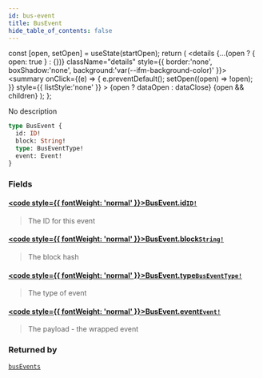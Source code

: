 ```yaml
---
id: bus-event
title: BusEvent
hide_table_of_contents: false
---
```







  const [open, setOpen] = useState(startOpen);
  return (
    <details {...(open ? { open: true } : {})} className="details" style={{ border:'none', boxShadow:'none', background:'var(--ifm-background-color)' }}>
      <summary
        onClick={(e) => {
          e.preventDefault();
          setOpen((open) => !open);
        }}
        style={{ listStyle:'none' }}
      >
      {open ? dataOpen : dataClose}
      </summary>
      {open && children}
    </details>
  );
};




No description


```graphql
type BusEvent {
  id: ID!
  block: String!
  type: BusEventType!
  event: Event!
}
```


### Fields

#### [<code style={{ fontWeight: 'normal' }}>BusEvent.<b>id</b></code>](#)<Bullet />[`ID!`](/testnet/api/graphql/scalars/id) <Badge class="secondary" text="non-null"/> <Badge class="secondary" text="scalar"/>
> The ID for this event
> 

#### [<code style={{ fontWeight: 'normal' }}>BusEvent.<b>block</b></code>](#)<Bullet />[`String!`](/testnet/api/graphql/scalars/string) <Badge class="secondary" text="non-null"/> <Badge class="secondary" text="scalar"/>
> The block hash
> 

#### [<code style={{ fontWeight: 'normal' }}>BusEvent.<b>type</b></code>](#)<Bullet />[`BusEventType!`](/testnet/api/graphql/enums/bus-event-type) <Badge class="secondary" text="non-null"/> <Badge class="secondary" text="enum"/>
> The type of event
> 

#### [<code style={{ fontWeight: 'normal' }}>BusEvent.<b>event</b></code>](#)<Bullet />[`Event!`](/testnet/api/graphql/unions/event) <Badge class="secondary" text="non-null"/> <Badge class="secondary" text="union"/>
> The payload - the wrapped event
> 



### Returned by

[`busEvents`](/testnet/api/graphql/subscriptions/bus-events)  <Badge class="secondary" text="subscription"/>

